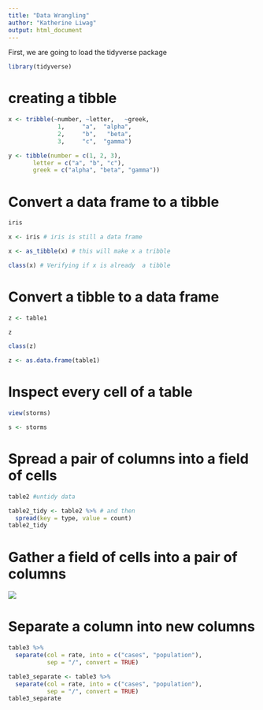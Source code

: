 ```yaml
---
title: "Data Wrangling"
author: "Katherine Liwag"
output: html_document
---
```


First, we are going to load the tidyverse package

```r
library(tidyverse)
```

# creating a tibble

```r
x <- tribble(~number, ~letter,   ~greek,
              1,     "a",  "alpha",
              2,     "b",   "beta",
              3,     "c",  "gamma")
```

```r
y <- tibble(number = c(1, 2, 3), 
       letter = c("a", "b", "c"),
       greek = c("alpha", "beta", "gamma"))
```
# Convert a data frame to a tibble

```r
iris
```

```r
x <- iris # iris is still a data frame
```

```r
x <- as_tibble(x) # this will make x a tribble
```

```r
class(x) # Verifying if x is already  a tibble
```

# Convert a tibble to a data frame

```r
z <- table1
```

```r
z
```

```r
class(z)
```

```r
z <- as.data.frame(table1)
```

# Inspect every cell of a table

```r
view(storms)
```

```r
s <- storms
```

# Spread a pair of columns into a field of cells

```r
table2 #untidy data
```

```r
table2_tidy <- table2 %>% # and then
  spread(key = type, value = count)
table2_tidy
```

# Gather a field of cells into a pair of columns

![](wide-to-long.png)

# Separate a column into new columns

```r
table3 %>% 
  separate(col = rate, into = c("cases", "population"), 
           sep = "/", convert = TRUE)
```

```r
table3_separate <- table3 %>% 
  separate(col = rate, into = c("cases", "population"), 
           sep = "/", convert = TRUE)
table3_separate
```
